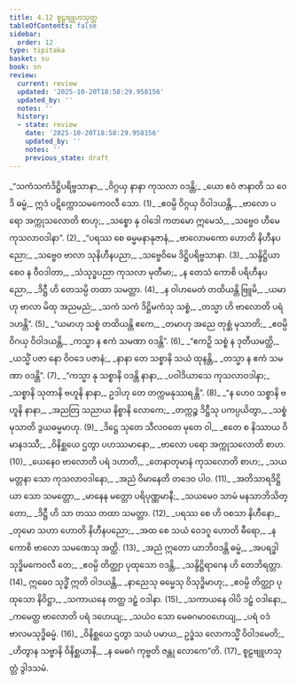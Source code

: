 ```yaml
---
title: 4.12 စူဠဗျူဟသုတ္တ
tableOfContents: false
sidebar:
  order: 12
type: tipitaka
basket: su
book: sn
review:
  current: review
  updated: '2025-10-20T18:58:29.958156'
  updated_by: ''
  notes: ''
  history:
  - state: review
    date: '2025-10-20T18:58:29.958156'
    updated_by: ''
    notes: ''
    previous_state: draft
---
```



<DynamicBreadcrumb />


<ReviewStatus review={frontmatter.review} showDetails={true} />

<HypothesisAnnotation frontmatter={frontmatter} />

<Division number="885" book="sn" e="ch" v="18" p="415">

<Paragraph number="1057" type="verses" book="sn">
_“သကံသကံဒိဋ္ဌိပရိဗ္ဗသာနာ,_  
_ဝိဂ္ဂယှ နာနာ ကုသလာ ဝဒန္တိ;_  
_ယော ဧဝံ ဇာနာတိ သ ဝေဒိ ဓမ္မံ,_  
ဣဒံ ပဋိက္ကောသမကေဝလီ သော. (1)_  

</Paragraph>

</Division>
<Division number="886" book="sn" e="ch" v="18" p="415">

<Paragraph number="1058" type="verses" book="sn">
_ဧဝမ္ပိ ဝိဂ္ဂယှ ဝိဝါဒယန္တိ,_  
_ဗာလော ပရော အက္ကုသလောတိ စာဟု;_  
_သစ္စော နု ဝါဒေါ ကတမော ဣမေသံ,_  
_သဗ္ဗေဝ ဟီမေ ကုသလာဝဒါနာ”. (2)_  

</Paragraph>

</Division>
<Division number="887" book="sn" e="ch" v="18" p="416">

<Paragraph number="1059" type="verses" book="sn">
_“ပရဿ စေ ဓမ္မမနာနုဇာနံ,_  
_ဗာလောမကော ဟောတိ နိဟီနပညော;_  
_သဗ္ဗေဝ ဗာလာ သုနိဟီနပညာ,_  
_သဗ္ဗေဝိမေ ဒိဋ္ဌိပရိဗ္ဗသာနာ. (3)_  

</Paragraph>

</Division>
<Division number="888" book="sn" e="ch" v="18" p="416">

<Paragraph number="1060" type="verses" book="sn">
_သန္ဒိဋ္ဌိယာ စေဝ န ဝီဝဒါတာ,_  
_သံသုဒ္ဓပညာ ကုသလာ မုတီမာ;_  
_န တေသံ ကောစိ ပရိဟီနပညော,_  
_ဒိဋ္ဌီ ဟိ တေသမ္ပိ တထာ သမတ္တာ. (4)_  

</Paragraph>

</Division>
<Division number="889" book="sn" e="ch" v="18" p="416">

<Paragraph number="1061" type="verses" book="sn">
_န ဝါဟမေတံ တထိယန္တိ ဗြူမိ,_  
_ယမာဟု ဗာလာ မိထု အညမညံ;_  
_သကံ သကံ ဒိဋ္ဌိမကံသု သစ္စံ,_  
_တသ္မာ ဟိ ဗာလောတိ ပရံ ဒဟန္တိ”. (5)_  

</Paragraph>

</Division>
<Division number="890" book="sn" e="ch" v="18" p="416">

<Paragraph number="1062" type="verses" book="sn">
_“ယမာဟု သစ္စံ တထိယန္တိ ဧကေ,_  
_တမာဟု အညေ တုစ္ဆံ မုသာတိ;_  
_ဧဝမ္ပိ ဝိဂယှ ဝိဝါဒယန္တိ,_  
_ကသ္မာ န ဧကံ သမဏာ ဝဒန္တိ”. (6)_  

</Paragraph>

</Division>
<Division number="891" book="sn" e="ch" v="18" p="416">

<Paragraph number="1063" type="verses" book="sn">
_“ဧကဉှိ သစ္စံ န ဒုတီယမတ္ထိ,_  
_ယသ္မိံ ပဇာ နော ဝိဝဒေ ပဇာနံ;_  
_နာနာ တေ သစ္စာနိ သယံ ထုနန္တိ,_  
_တသ္မာ န ဧကံ သမဏာ ဝဒန္တိ”. (7)_  

</Paragraph>

</Division>
<Division number="892" book="sn" e="ch" v="18" p="416">

<Paragraph number="1064" type="verses" book="sn">
_“ကသ္မာ နု သစ္စာနိ ဝဒန္တိ နာနာ,_  
_ပဝါဒိယာသေ ကုသလာဝဒါနာ;_  
_သစ္စာနိ သုတာနိ ဗဟူနိ နာနာ,_  
ဥဒါဟု တေ တက္ကမနုဿရန္တိ”. (8)_  

</Paragraph>

</Division>
<Division number="893" book="sn" e="ch" v="18" p="416">

<Paragraph number="1065" type="verses" book="sn">
_“န ဟေဝ သစ္စာနိ ဗဟူနိ နာနာ,_  
_အညတြ သညာယ နိစ္စာနိ လောကေ;_  
_တက္ကဉ္စ ဒိဋ္ဌီသု ပကပ္ပယိတွာ,_  
_သစ္စံ မုသာတိ ဒွယဓမ္မမာဟု. (9)_  

</Paragraph>

</Division>
<Division number="894" book="sn" e="ch" v="18" p="417">

<Paragraph number="1066" type="verses" book="sn">
_ဒိဋ္ဌေ သုတေ သီလဝတေ မုတေ ဝါ,_  
_ဧတေ စ နိဿာယ ဝိမာနဒဿီ;_  
_ဝိနိစ္ဆယေ ဌတွာ ပဟဿမာနော,_  
_ဗာလော ပရော အက္ကုသလောတိ စာဟ. (10)_  

</Paragraph>

</Division>
<Division number="895" book="sn" e="ch" v="18" p="417">

<Paragraph number="1067" type="verses" book="sn">
_ယေနေဝ ဗာလောတိ ပရံ ဒဟာတိ,_  
_တေနာတုမာနံ ကုသလောတိ စာဟ;_  
_သယမတ္တနာ သော ကုသလာဝဒါနော,_  
_အညံ ဝိမာနေတိ တဒေဝ ပါဝ. (11)_  

</Paragraph>

</Division>
<Division number="896" book="sn" e="ch" v="18" p="417">

<Paragraph number="1068" type="verses" book="sn">
_အတိသာရဒိဋ္ဌိယာ သော သမတ္တော,_  
_မာနေန မတ္တော ပရိပုဏ္ဏမာနီ;_  
_သယမေဝ သာမံ မနသာဘိသိတ္တော,_  
_ဒိဋ္ဌီ ဟိ သာ တဿ တထာ သမတ္တာ. (12)_  

</Paragraph>

</Division>
<Division number="897" book="sn" e="ch" v="18" p="417">

<Paragraph number="1069" type="verses" book="sn">
_ပရဿ စေ ဟိ ဝစသာ နိဟီနော,_  
_တုမော သဟာ ဟောတိ နိဟီနပညော;_  
_အထ စေ သယံ ဝေဒဂူ ဟောတိ ဓီရော,_  
_န ကောစိ ဗာလော သမဏေသု အတ္ထိ. (13)_  

</Paragraph>

</Division>
<Division number="898" book="sn" e="ch" v="18" p="417">

<Paragraph number="1070" type="verses" book="sn">
_အညံ ဣတော ယာဘိဝဒန္တိ ဓမ္မံ,_  
_အပရဒ္ဓါ သုဒ္ဓိမကေဝလီ တေ;_  
_ဧဝမ္ပိ တိတ္ထျာ ပုထုသော ဝဒန္တိ,_  
_သန္ဒိဋ္ဌိရာဂေန ဟိ တေဘိရတ္တာ. (14)_  

</Paragraph>

</Division>
<Division number="899" book="sn" e="ch" v="18" p="417">

<Paragraph number="1071" type="verses" book="sn">
ဣဓေဝ သုဒ္ဓိံ ဣတိ ဝါဒယန္တိ,_  
_နာညေသု ဓမ္မေသု ဝိသုဒ္ဓိမာဟု;_  
_ဧဝမ္ပိ တိတ္ထျာ ပုထုသော နိဝိဋ္ဌာ,_  
_သကာယနေ တတ္ထ ဒဠှံ ဝဒါနာ. (15)_  

</Paragraph>

</Division>
<Division number="900" book="sn" e="ch" v="18" p="417">

<Paragraph number="1072" type="verses" book="sn">
_သကာယနေ ဝါပိ ဒဠှံ ဝဒါနော,_  
_ကမေတ္ထ ဗာလောတိ ပရံ ဒဟေယျ;_  
_သယံဝ သော မေဓဂမာဝဟေယျ,_  
_ပရံ ဝဒံ ဗာလမသုဒ္ဓိဓမ္မံ. (16)_  

</Paragraph>

</Division>
<Division number="901" book="sn" e="ch" v="18" p="418">

<Paragraph number="1073" type="verses" book="sn">
_ဝိနိစ္ဆယေ ဌတွာ သယံ ပမာယ,_  
ဥဒ္ဓံသ လောကသ္မိံ ဝိဝါဒမေတိ;_  
_ဟိတွာန သဗ္ဗာနိ ဝိနိစ္ဆယာနိ,_  
_န မေဓဂံ ကုဗ္ဗတိ ဇန္တု လောကေ”တိ. (17)_  


</Paragraph>
</Division>

<Paragraph number="1074" type="center" book="sn">
စူဠဗျူဟသုတ္တံ ဒွါဒသမံ.
</Paragraph>